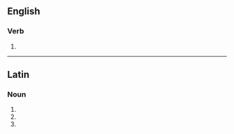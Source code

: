 {{also|gravitâtes}}

==English==

===Verb===
{{head|en|verb form}}

# {{en-third-person singular of|gravitate}}

----

==Latin==

===Noun===
{{la-noun-form|gravitātēs}}

# {{inflection of|gravitās||nom|p|lang=la}}
# {{inflection of|gravitās||acc|p|lang=la}}
# {{inflection of|gravitās||voc|p|lang=la}}